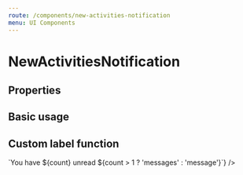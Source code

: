 ```yaml
---
route: /components/new-activities-notification
menu: UI Components
---
```



# NewActivitiesNotification

## Properties

<Props of={NewActivitiesNotification} />

## Basic usage

<Playground>
  <NewActivitiesNotification
    adds={[{}, {}]}
    deletes={[{}, {}]}
    labelPlural="notifications"
    labelSingle="notification"
    onClick={console.log}
  />
</Playground>

## Custom label function

<Playground>
  <NewActivitiesNotification
    adds={[{}, {}]}
    deletes={[{}, {}]}
    labelFunction={({ count }) => `You have ${count} unread ${count > 1 ? 'messages' : 'message'}`}
  />
</Playground>
